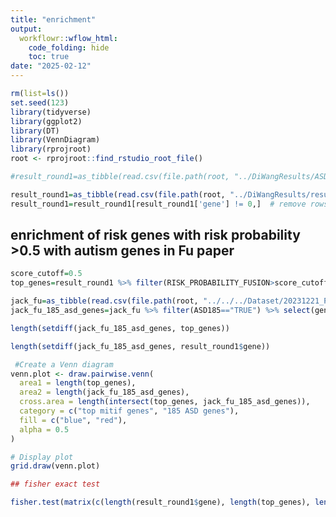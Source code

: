 ---
title: "enrichment"
output:
  workflowr::wflow_html:
    code_folding: hide
    toc: true
date: "2025-02-12"
---



```{r, message=F, warning=F}
rm(list=ls())
set.seed(123)
library(tidyverse)
library(ggplot2)
library(DT)
library(VennDiagram)
library(rprojroot)
root <- rprojroot::find_rstudio_root_file()
```



```{r, message=F, warning=F}
#result_round1=as_tibble(read.csv(file.path(root, "../DiWangResults/ASD_prediction_results/ASD_RISK_PREDICTION_round1.csv"))) # old results 

result_round1=as_tibble(read.csv(file.path(root, "../DiWangResults/results updated_20250303/ASD_RISK_PREDICTION round 1.csv")))
result_round1=result_round1[result_round1['gene'] != 0,]  # remove rows with gene=0
```


## enrichment of risk genes with risk probability >0.5 with autism genes in Fu paper 


```{r, message=F, warning=F}
score_cutoff=0.5
top_genes=result_round1 %>% filter(RISK_PROBABILITY_FUSION>score_cutoff) %>% select(gene_gencodeV33) %>% pull

jack_fu=as_tibble(read.csv(file.path(root, "../../../Dataset/20231221_PMID_35982160_JackFu/Fu 2022 Suppl-41588_2022_1104_MOESM3_ESM.csv")))
jack_fu_185_asd_genes=jack_fu %>% filter(ASD185=="TRUE") %>% select(gene_gencodeV33) %>% pull()

length(setdiff(jack_fu_185_asd_genes, top_genes))

length(setdiff(jack_fu_185_asd_genes, result_round1$gene))

 #Create a Venn diagram
venn.plot <- draw.pairwise.venn(
  area1 = length(top_genes), 
  area2 = length(jack_fu_185_asd_genes), 
  cross.area = length(intersect(top_genes, jack_fu_185_asd_genes)), 
  category = c("top mitif genes", "185 ASD genes"),
  fill = c("blue", "red"),
  alpha = 0.5
)

# Display plot
grid.draw(venn.plot)

## fisher exact test 

fisher.test(matrix(c(length(result_round1$gene), length(top_genes), length(intersect(result_round1$gene, jack_fu_185_asd_genes)), length(intersect(top_genes, jack_fu_185_asd_genes))), nrow = 2))

```







